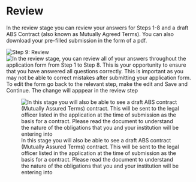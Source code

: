 # Review

In the review stage you can review your answers for Steps 1-8 and a draft ABS Contract (also known as Mutually Agreed Terms). You can also download your pre-filled submission in the form of a pdf.

![Step 9: Review](images/review.png)
![In the review stage, you can review all of your answers throughout the application form from Step 1 to Step 8. This is your opportunity to ensure that you have answered all questions correctly. This is important as you may not be able to correct mistakes after submitting your application form. To edit the form go back to the relevant step, make the edit and Save and Continue. The change will apppear in the review step](images/review_application_form.png)

![In this stage you will also be able to see a draft ABS contract (Mutually Assured Terms) contract. This will be sent to the legal officer listed in the application at the time of submission as the basis for a contract. Please read the document to understand the nature of the obligations that you and your institution will be entering into](images/review_mat.png)
